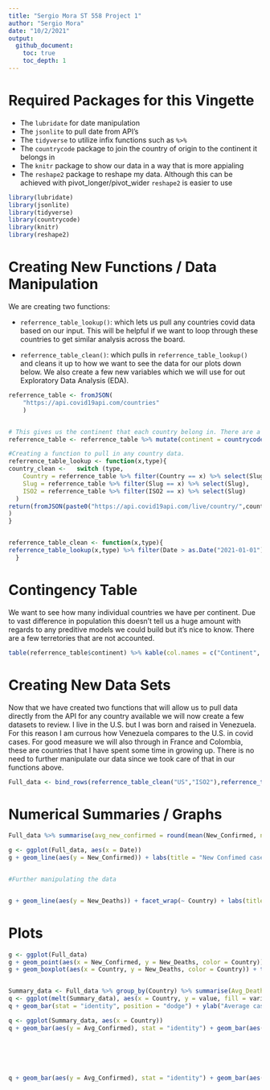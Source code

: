 ```yaml
---
title: "Sergio Mora ST 558 Project 1"
author: "Sergio Mora"
date: "10/2/2021"
output:
  github_document:
    toc: true
    toc_depth: 1
---
```


# Required Packages for this Vingette

  - The `lubridate` for date manipulation
  - The `jsonlite` to pull date from API's
  - The `tidyverse` to utilize infix functions such as `%>%`
  - The `countrycode` package to join the country of origin to the continent it belongs in
  - The `knitr` package to show our data in a way that is more appialing
  - The `reshape2` package to reshape my data. Although this can be achieved with pivot_longer/pivot_wider `reshape2` is easier to use
```r
library(lubridate)
library(jsonlite)
library(tidyverse)
library(countrycode)
library(knitr)
library(reshape2)
```

# Creating New Functions / Data Manipulation
We are creating two functions:

  - `referrence_table_lookup()`: which lets us pull any countries covid data based on our input. This will be helpful if we want to loop through these countries to get similar analysis across the board.
  
  - `referrence_table_clean()`: which pulls in `referrence_table_lookup()` and cleans it up to how we want to see the data for our plots down below. We also create a few new variables which we will use for out Exploratory Data Analysis (EDA).

```r
referrence_table <- fromJSON(
    "https://api.covid19api.com/countries"
    )


# This gives us the continent that each country belong in. There are a few exception that this function does not count for, we will not acocunt for these manually since we are not looking at these individually and because my geography skills are awful.
referrence_table <- referrence_table %>% mutate(continent = countrycode(sourcevar = referrence_table[, "Slug"], origin = "country.name", destination = "continent"))

#Creating a function to pull in any country data.
referrence_table_lookup <- function(x,type){
country_clean <-   switch (type,
    Country = referrence_table %>% filter(Country == x) %>% select(Slug),
    Slug = referrence_table %>% filter(Slug == x) %>% select(Slug),
    ISO2 = referrence_table %>% filter(ISO2 == x) %>% select(Slug)
  )
return(fromJSON(paste0("https://api.covid19api.com/live/country/",country_clean,"/status/confirmed"))
)
}


referrence_table_clean <- function(x,type){
referrence_table_lookup(x,type) %>% filter(Date > as.Date("2021-01-01")) %>% group_by(Country,Date) %>% summarise(sum_of_Confirmed = sum(Confirmed),sum_of_Deaths = sum(Deaths),sum_of_Active = sum(Active))  %>% mutate(New_Confirmed = (sum_of_Confirmed - lag(sum_of_Confirmed)),New_Deaths = (sum_of_Deaths - lag(sum_of_Deaths)),New_Active = (sum_of_Active - lag(sum_of_Active)),Date = ymd_hms(Date))
  }
```

# Contingency Table
We want to see how many individual countries we have per continent. Due to vast difference in population this doesn't tell us a huge amount with regards to any preditive models we could build but it's nice to know. There are a few terretories that are not accounted.

```r
table(referrence_table$continent) %>% kable(col.names = c("Continent", "Frequency"))
```


# Creating New Data Sets
Now that we have created two functions that will allow us to pull data directly from the API for any country available we will now create a few datasets to review. I live in the U.S. but I was born and raised in Venezuela. For this reason I am currous how Venezuela compares to the U.S. in covid cases. For good measure we will also through in France and Colombia, these are countries that I have spent some time in growing up. There is no need to further manipulate our data since we took care of that in our functions above.
```r
Full_data <- bind_rows(referrence_table_clean("US","ISO2"),referrence_table_clean("venezuela","Slug"),referrence_table_clean("France","Country"),referrence_table_clean("Colombia","Country"))
```


# Numerical Summaries / Graphs
```r
Full_data %>% summarise(avg_new_confirmed = round(mean(New_Confirmed, na.rm = TRUE)),avg_new_Deaths= round(mean(New_Deaths, na.rm = TRUE)))

g <- ggplot(Full_data, aes(x = Date))
g + geom_line(aes(y = New_Confirmed)) + labs(title = "New Confimed cases by country", ylab = "Newly Confirmed Cases") + facet_wrap(~ Country)


#Further manipulating the data


g + geom_line(aes(y = New_Deaths)) + facet_wrap(~ Country) + labs(title = "New Confimed cases by country", ylab = "Newly Confirmed Deaths")

```

# Plots

```r
g <- ggplot(Full_data)
g + geom_point(aes(x = New_Confirmed, y = New_Deaths, color = Country))
g + geom_boxplot(aes(x = Country, y = New_Deaths, color = Country)) + theme(axis.text.x = element_text(angle = -45))


Summary_data <- Full_data %>% group_by(Country) %>% summarise(Avg_Deaths = mean(New_Deaths, na.rm = TRUE), Avg_Confirmed = mean(New_Confirmed, na.rm = TRUE))
q <- ggplot(melt(Summary_data), aes(x = Country, y = value, fill = variable, color = variable))
q + geom_bar(stat = "identity", position = "dodge") + ylab("Average cases Confirmed or Dead") + theme(axis.text.x = element_text(angle = -45))

```



```r
q <- ggplot(Summary_data, aes(x = Country))
q + geom_bar(aes(y = Avg_Confirmed), stat = "identity") + geom_bar(aes(y = Avg_Deaths), stat = "identity")






q + geom_bar(aes(y = Avg_Confirmed), stat = "identity") + geom_bar(aes(y = Avg_Deaths), stat = "identity")

```

